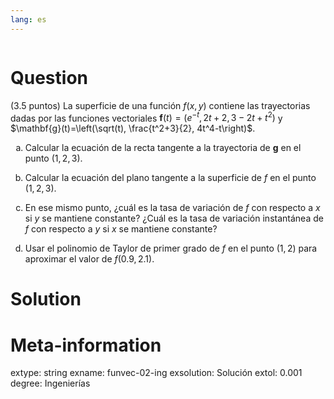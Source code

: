 ```yaml
---
lang: es
---
```


```r
```

Question
========
(3.5 puntos) La superficie de una función $f(x,y)$ contiene las trayectorias dadas por las funciones vectoriales $\mathbf{f}(t)=(e^{-t}, 2t+2, 3-2t+t^2)$ y $\mathbf{g}(t)=\left(\sqrt(t), \frac{t^2+3}{2}, 4t^4-t\right)$.

a.  Calcular la ecuación de la recta tangente a la trayectoria de $\mathbf{g}$ en el punto $(1,2,3)$.

a.  Calcular la ecuación del plano tangente a la superficie de $f$ en el punto $(1,2,3)$. 

a.  En ese mismo punto, ¿cuál es la tasa de variación de $f$ con respecto a $x$ si $y$ se mantiene constante? ¿Cuál es la tasa de variación instantánea de $f$ con respecto a $y$ si $x$ se mantiene constante?

a.  Usar el polinomio de Taylor de primer grado de $f$ en el punto $(1,2)$ para aproximar el valor de $f(0.9, 2.1)$.


Solution
========



Meta-information
================
extype: string
exname: funvec-02-ing
exsolution: Solución
extol: 0.001
degree: Ingenierías